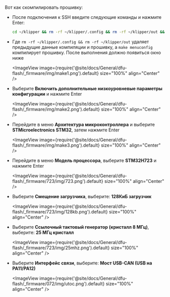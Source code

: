 Вот как скомпилировать прошивку:
* После подключения к SSH введите следующие команды и нажмите Enter:

    ```bash
    cd ~/klipper && rm -rf ~/klipper/.config && rm -rf ~/klipper/out && make menuconfig
    ```

* Где `rm -rf ~/klipper/.config && rm -rf ~/klipper/out` удаляет предыдущие данные компиляции и прошивку, а `make menuconfig` компилирует прошивку. После выполнения должно появиться окно ниже

    <ImageView image={require('@site/docs/General/dfu-flash/_firmware/img/make1.png').default} size="100%" align="Center" />

* Выберите **Включить дополнительные низкоуровневые параметры конфигурации** и нажмите Enter

    <ImageView image={require('@site/docs/General/dfu-flash/_firmware/img/make2.png').default} size="100%" align="Center" />

* Перейдите в меню **Архитектура микроконтроллера** и выберите **STMicroelectronics STM32**, затем нажмите Enter

    <ImageView image={require('@site/docs/General/dfu-flash/_firmware/img/make3.png').default} size="100%" align="Center" />

* Перейдите в меню **Модель процессора**, выберите **STM32H723** и нажмите Enter

    <ImageView image={require('@site/docs/General/dfu-flash/_firmware/723/img/723.png').default} size="100%" align="Center" />

* Выберите **Смещение загрузчика**, выберите: **128КиБ загрузчик**

    <ImageView image={require('@site/docs/General/dfu-flash/_firmware/723/img/128kb.png').default} size="100%" align="Center" />

* Выберите **Ссылочный тактовый генератор (кристалл 8 МГц)**, выберите: **25 МГц кристалл**

    <ImageView image={require('@site/docs/General/dfu-flash/_firmware/723/img/25mhz.png').default} size="100%" align="Center" />

* Выберите **Интерфейс связи**, выберите: **Мост USB-CAN (USB на PA11/PA12)**

    <ImageView image={require('@site/docs/General/dfu-flash/_firmware/072/img/utoc.png').default} size="100%" align="Center" />